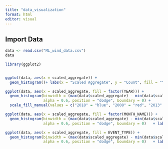 ```yaml
---
title: "data_visualization"
format: html
editor: visual
---
```


## Import Data

```r
data <- read.csv("ML_wind_data.csv")
data

```


```r
library(ggplot2)


ggplot(data, aes(x = scaled_aggregate)) +
  geom_histogram()+ labs(x = "Scaled Aggregate", y = "Count", fill = "Year", title = "Histogram of the Distributed Aggregate Statistics", caption = "Data from NOAA storm events database", subtitle = "The majority of events had no devastation followed by minimal devastation")
```


```r
ggplot(data, aes(x = scaled_aggregate, fill = factor(YEAR))) +
  geom_histogram(binwidth = (max(data$scaled_aggregate) - min(data$scaled_aggregate)) / 15, 
                 alpha = 0.6, position = "dodge", boundary = 0) +  
  scale_fill_manual(values = c("2018" = "blue", "2008" = "red", "2013" = "green")) +    labs(x = "Scaled Aggregate", y = "Count", fill = "Year", title = "Histogram of the Aggregate Statistics grouped by year", caption = "Data from NOAA storm events database", subtitle  = "Distirbution by years are pretty similar but 2008 has the most devastation") 

```

```r
ggplot(data, aes(x = scaled_aggregate, fill = factor(MONTH_NAME))) +
  geom_histogram(binwidth = (max(data$scaled_aggregate) - min(data$scaled_aggregate)) / 15, 
                 alpha = 0.6, position = "dodge", boundary = 0)   + labs(x = "Scaled Aggregate", y = "Count", fill = "Year", title = "Histogram of the Aggregate Statistics grouped by month", caption = "Data from NOAA storm events database", subtitle = "Events during summer months appear to cause the most devastation") 
```
```r
ggplot(data, aes(x = scaled_aggregate, fill = EVENT_TYPE)) +
  geom_histogram(binwidth = (max(data$scaled_aggregate) - min(data$scaled_aggregate)) / 15, 
                 alpha = 0.6, position = "dodge", boundary = 0)   + labs(x = "Scaled Aggregate", y = "Count", fill = "Year", title = "Histogram of the Aggregate Statistics grouped by event type", caption = "Data from NOAA storm events database", subtitle = "Majority of the data is from thunderstorm wind events.") 
```

